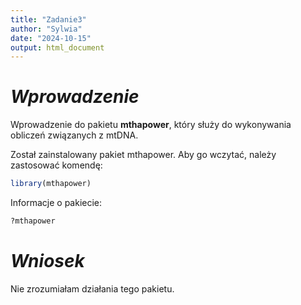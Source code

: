 ---
title: "Zadanie3"
author: "Sylwia"
date: "2024-10-15"
output: html_document
---

# ***Wprowadzenie***

Wprowadzenie do pakietu **mthapower**, który służy do wykonywania obliczeń związanych z mtDNA.

Został zainstalowany pakiet mthapower. Aby go wczytać, należy zastosować komendę:

```{r}
library(mthapower)
```

Informacje o pakiecie:

```{r}
?mthapower
```

# ***Wniosek***

Nie zrozumiałam działania tego pakietu.
